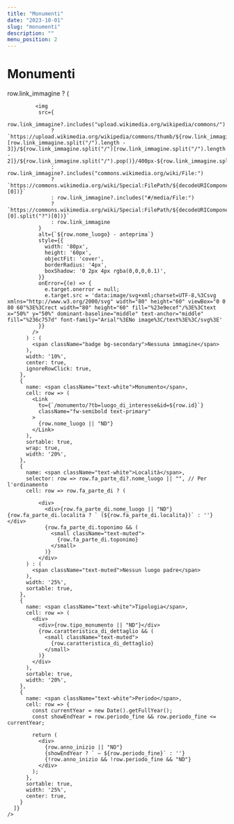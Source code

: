 ```yaml
---
title: "Monumenti"
date: "2023-10-01"
slug: "monumenti"
description: ""
menu_position: 2
---
```



# Monumenti

<Row className="my-4">
  <Col md={12}>
    <DataTb
      striped={true}
      source={{
        directus: {
          table: "luogo_di_interesse",
          queryString: "filter[tipologia][_eq]=monumento&fields=id,nome_luogo,tipo_monumento,anno_inizio,periodo_fine,caratteristica_di_dettaglio,link_immagine,fa_parte_di.nome_luogo,fa_parte_di.toponimo,fa_parte_di.localita&limit=-1"
        }
      }}
      striped
      highlightOnHover
      pointerOnHover
      className="data-table shadow-sm rounded"
      customStyles={{
        headCells: {
          style: {
            backgroundColor: '#5f3dc4',
            color: 'white',
            fontWeight: 'bold',
            fontSize: '1rem',
          },
        },
        cells: {
          style: {
            padding: '12px 15px',
            verticalAlign: 'middle',
          },
        },
      }}
      defaultSortField="nome_luogo"
      defaultSortAsc
      columns={[
        {
          cell: row => row.link_immagine ? (
            
             <img 
              src={
                row.link_immagine?.includes("upload.wikimedia.org/wikipedia/commons/")
                  ? `https://upload.wikimedia.org/wikipedia/commons/thumb/${row.link_immagine.split("/")[row.link_immagine.split("/").length - 3]}/${row.link_immagine.split("/")[row.link_immagine.split("/").length - 2]}/${row.link_immagine.split("/").pop()}/400px-${row.link_immagine.split("/").pop()}`
                  : row.link_immagine?.includes("commons.wikimedia.org/wiki/File:")
                  ? `https://commons.wikimedia.org/wiki/Special:FilePath/${decodeURIComponent(row.link_immagine.split("File:").pop().split("?")[0])}`
                  : row.link_immagine?.includes("#/media/File:")
                  ? `https://commons.wikimedia.org/wiki/Special:FilePath/${decodeURIComponent(row.link_immagine.split("#/media/File:").pop().split("/")[0].split("?")[0])}`
                  : row.link_immagine
              }
              alt={`${row.nome_luogo} - anteprima`}
              style={{
                width: '80px',
                height: '60px',
                objectFit: 'cover',
                borderRadius: '4px',
                boxShadow: '0 2px 4px rgba(0,0,0,0.1)',
              }}
              onError={(e) => {
                e.target.onerror = null; 
                e.target.src = 'data:image/svg+xml;charset=UTF-8,%3Csvg xmlns="http://www.w3.org/2000/svg" width="80" height="60" viewBox="0 0 80 60"%3E%3Crect width="80" height="60" fill="%23e9ecef"/%3E%3Ctext x="50%" y="50%" dominant-baseline="middle" text-anchor="middle" fill="%236c757d" font-family="Arial"%3ENo image%3C/text%3E%3C/svg%3E'
              }}
            />  
          ) : (
            <span className="badge bg-secondary">Nessuna immagine</span>
          ),
          width: '10%',
          center: true,
          ignoreRowClick: true,
        },
        {
          name: <span className="text-white">Monumento</span>,
          cell: row => (
            <Link 
              to={`/monumento/?tb=luogo_di_interesse&id=${row.id}`}
              className="fw-semibold text-primary"
            >
              {row.nome_luogo || "ND"}
            </Link>
          ),
          sortable: true,
          wrap: true,
          width: '20%',
        },
        {
          name: <span className="text-white">Località</span>,
          selector: row => row.fa_parte_di?.nome_luogo || "", // Per l'ordinamento
          cell: row => row.fa_parte_di ? (
            
              <div>
                <div>{row.fa_parte_di.nome_luogo || "ND"}{row.fa_parte_di.localita ? ` (${row.fa_parte_di.localita})` : ''}</div>
                {row.fa_parte_di.toponimo && (
                  <small className="text-muted">
                    {row.fa_parte_di.toponimo}
                  </small>
                )}
              </div>
          ) : (
            <span className="text-muted">Nessun luogo padre</span>
          ),
          width: '25%',
          sortable: true,
        },
        {
          name: <span className="text-white">Tipologia</span>,
          cell: row => (
            <div>
              <div>{row.tipo_monumento || "ND"}</div>
              {row.caratteristica_di_dettaglio && (
                <small className="text-muted">
                  {row.caratteristica_di_dettaglio}
                </small>
              )}
            </div>
          ),
          sortable: true,
          width: '20%',
        },
        {
          name: <span className="text-white">Periodo</span>,
          cell: row => {
            const currentYear = new Date().getFullYear();
            const showEndYear = row.periodo_fine && row.periodo_fine <= currentYear;
            
            return (
              <div>
                {row.anno_inizio || "ND"}
                {showEndYear ? ` — ${row.periodo_fine}` : ''}
                {!row.anno_inizio && !row.periodo_fine && "ND"}
              </div>
            );
          },
          sortable: true,
          width: '25%',
          center: true,
        }
      ]}
    />
  </Col>
</Row>